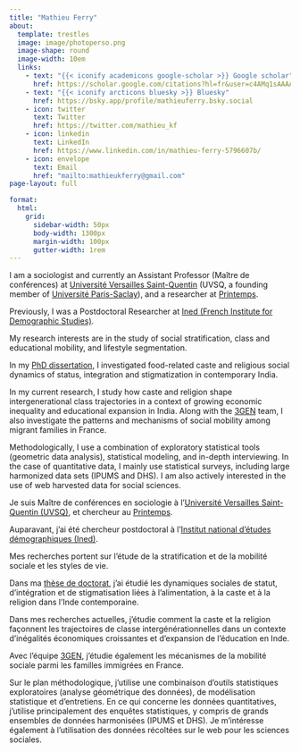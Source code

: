 ---
title: "Mathieu Ferry"
about: 
  template: trestles
  image: image/photoperso.png
  image-shape: round
  image-width: 10em 
  links:
    - text: "{{< iconify academicons google-scholar >}} Google scholar"
      href: https://scholar.google.com/citations?hl=fr&user=c4AMq1sAAAAJ
    - text: "{{< iconify arcticons bluesky >}} Bluesky"
      href: https://bsky.app/profile/mathieuferry.bsky.social
    - icon: twitter
      text: Twitter
      href: https://twitter.com/mathieu_kf
    - icon: linkedin
      text: LinkedIn
      href: https://www.linkedin.com/in/mathieu-ferry-5796607b/
    - icon: envelope
      text: Email
      href: "mailto:mathieukferry@gmail.com"
page-layout: full

format:
  html: 
    grid:
      sidebar-width: 50px
      body-width: 1300px
      margin-width: 100px
      gutter-width: 1rem
---

::: {.content-visible when-profile="english"}
I am a sociologist and currently an Assistant Professor (Maître de conférences) at [Université Versailles Saint-Quentin](https://www.uvsq.fr/english) (UVSQ, a founding member of [Université Paris-Saclay](https://www.universite-paris-saclay.fr/en)), and a researcher at [Printemps](https://www.printemps.uvsq.fr/).

Previously, I was a Postdoctoral Researcher at [Ined (French Institute for Demographic Studies)](https://www.ined.fr/en/).

My research interests are in the study of social stratification, class and educational mobility, and lifestyle segmentation.

In my [PhD dissertation](https://hal-sciencespo.archives-ouvertes.fr/tel-03620008/document), I investigated food-related caste and religious social dynamics of status, integration and stigmatization in contemporary India.

In my current research, I study how caste and religion shape intergenerational class trajectories in a context of growing economic inequality and educational expansion in India. Along with the [3GEN](https://3gen.site.ined.fr/en/) team, I also investigate the patterns and mechanisms of social mobility among migrant families in France.

Methodologically, I use a combination of exploratory statistical tools (geometric data analysis), statistical modeling, and in-depth interviewing. In the case of quantitative data, I mainly use statistical surveys, including large harmonized data sets (IPUMS and DHS). I am also actively interested in the use of web harvested data for social sciences.
:::

::: {.content-visible when-profile="french"}
Je suis Maître de conférences en sociologie à l'[Université Versailles Saint-Quentin (UVSQ)](https://www.uvsq.fr/), et chercheur au [Printemps](https://www.printemps.uvsq.fr/).

Auparavant, j'ai été chercheur postdoctoral à l'[Institut national d'études démographiques (Ined)](https://www.ined.fr/).

Mes recherches portent sur l'étude de la stratification et de la mobilité sociale et les styles de vie.

Dans ma [thèse de doctorat](https://hal-sciencespo.archives-ouvertes.fr/tel-03620008/document), j'ai étudié les dynamiques sociales de statut, d'intégration et de stigmatisation liées à l'alimentation, à la caste et à la religion dans l'Inde contemporaine.

Dans mes recherches actuelles, j'étudie comment la caste et la religion façonnent les trajectoires de classe intergénérationnelles dans un contexte d'inégalités économiques croissantes et d'expansion de l'éducation en Inde.

Avec l'équipe [3GEN](https://3gen.site.ined.fr/), j'étudie également les mécanismes de la mobilité sociale parmi les familles immigrées en France.

Sur le plan méthodologique, j'utilise une combinaison d'outils statistiques exploratoires (analyse géométrique des données), de modélisation statistique et d'entretiens. En ce qui concerne les données quantitatives, j'utilise principalement des enquêtes statistiques, y compris de grands ensembles de données harmonisées (IPUMS et DHS). Je m'intéresse également à l'utilisation des données récoltées sur le web pour les sciences sociales.
:::
